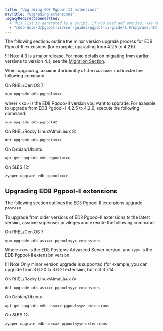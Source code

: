 ```yaml
---
title: "Upgrading EDB Pgpool-II extensions"
navTitle: "Upgrading extensions"
legacyRedirectsGenerated:
  # This list is generated by a script. If you need add entries, use the `legacyRedirects` key.
  - "/edb-docs/d/pgpool-ii/user-guides/pgpool-ii-guide/1.0/upgrade.html"
---
```


<div id="upgrade" class="registered_link"></div>

The following sections outline the minor version upgrade process for EDB Pgpool-II extensions (for example, upgrading from 4.2.5 to 4.2.6). 

!!! Note 
    4.3 is a major release. For more details on migrating from earlier versions to version 4.3, see the [Migration Section](https://www.pgpool.net/docs/43/en/html/release-4-3-0.html#MIGRATION-4-3-0).

When upgrading, assume the identity of the root user and invoke the following command:

On RHEL/CentOS 7:

```shell
yum upgrade edb-pgpool<xx>
```

where &lt;xx> is the EDB Pgpool-II version you want to upgrade. For example, to upgrade from EDB Pgpool-II 4.2.5 to 4.2.6, execute the following command:

```shell
yum upgrade edb-pgpool42
```

On RHEL/Rocky Linux/AlmaLinux 8:

```shell
dnf upgrade edb-pgpool<xx>
```

On Debian/Ubuntu:

```shell
apt-get upgrade edb-pgpool<xx>
```

On SLES 12:

```shell
zypper upgrade edb-pgpool<xx>
```

## Upgrading EDB Pgpool-II extensions

The following section outlines the EDB Pgpool-II extensions upgrade process.

To upgrade from older versions of EDB Pgpool-II extensions to the latest version, assume superuser privileges and execute the following command:

On RHEL/CentOS 7:

```shell
yum upgrade edb-as<xx>-pgpool<yy>-extensions
```

Where `<xx>` is the EDB Postgres Advanced Server version, and `<yy>` is the EDB Pgpool-II extension version.

!!! Note
    Only minor version upgrade is supported (for example, you can upgrade from 3.6.20 to 3.6.21 extension, but not 3.7.14).

On RHEL/Rocky Linux/AlmaLinux 8:

```shell
dnf upgrade edb-as<xx>-pgpool<yy>-extensions
```

On Debian/Ubuntu:

```shell
apt-get upgrade edb-as<xx>-pgpool<yy>-extensions
```

On SLES 12:

```shell
zypper upgrade edb-as<xx>-pgpool<yy>-extensions
```
